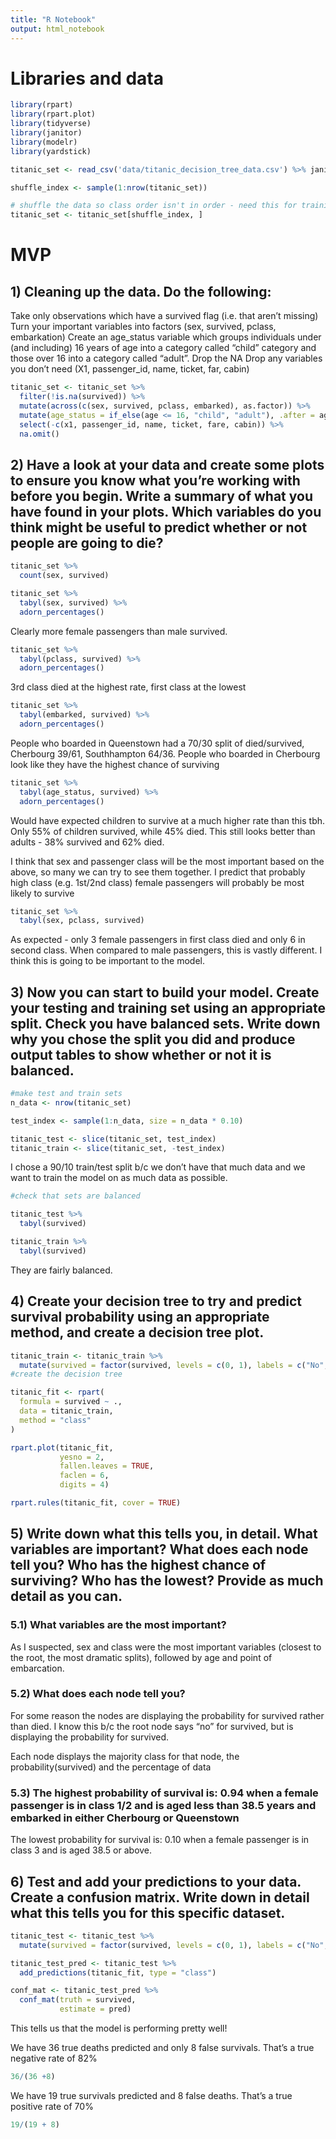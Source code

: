 ```yaml
---
title: "R Notebook"
output: html_notebook
---
```


# Libraries and data

```r
library(rpart)
library(rpart.plot)
library(tidyverse)
library(janitor)
library(modelr)
library(yardstick)
```

```r
titanic_set <- read_csv('data/titanic_decision_tree_data.csv') %>% janitor::clean_names()

shuffle_index <- sample(1:nrow(titanic_set))

# shuffle the data so class order isn't in order - need this for training/testing split later on 
titanic_set <- titanic_set[shuffle_index, ]
```

# MVP

## 1) Cleaning up the data. Do the following:

Take only observations which have a survived flag (i.e. that aren’t missing)
Turn your important variables into factors (sex, survived, pclass, embarkation)
Create an age_status variable which groups individuals under (and including) 16 years of age into a category called “child” category and those over 16 into a category called “adult”.
Drop the NA
Drop any variables you don’t need (X1, passenger_id, name, ticket, far, cabin)

```r
titanic_set <- titanic_set %>% 
  filter(!is.na(survived)) %>% 
  mutate(across(c(sex, survived, pclass, embarked), as.factor)) %>% 
  mutate(age_status = if_else(age <= 16, "child", "adult"), .after = age) %>% 
  select(-c(x1, passenger_id, name, ticket, fare, cabin)) %>% 
  na.omit()
```

## 2) Have a look at your data and create some plots to ensure you know what you’re working with before you begin. Write a summary of what you have found in your plots. Which variables do you think might be useful to predict whether or not people are going to die?

```r
titanic_set %>% 
  count(sex, survived)

titanic_set %>% 
  tabyl(sex, survived) %>% 
  adorn_percentages()
```
Clearly more female passengers than male survived.


```r
titanic_set %>% 
  tabyl(pclass, survived) %>% 
  adorn_percentages()
```
3rd class died at the highest rate, first class at the lowest

```r
titanic_set %>% 
  tabyl(embarked, survived) %>% 
  adorn_percentages()
```

People who boarded in Queenstown had a 70/30 split of died/survived, 
Cherbourg 39/61, Southhampton 64/36. People who boarded in Cherbourg look like they have the highest chance of surviving

```r
titanic_set %>% 
  tabyl(age_status, survived) %>% 
  adorn_percentages()
```
Would have expected children to survive at a much higher rate than this tbh. Only 55% of children survived, while 45% died. This still looks better than adults - 38% survived and 62% died.


I think that sex and passenger class will be the most important based on the above, so many we can try to see them together. I predict that probably high class (e.g. 1st/2nd class) female passengers will probably be most likely to survive

```r
titanic_set %>% 
  tabyl(sex, pclass, survived) 

```
As expected - only 3 female passengers in first class died and only 6 in second class. When compared to male passengers, this is vastly different. I think this is going to be important to the model.


## 3) Now you can start to build your model. Create your testing and training set using an appropriate split. Check you have balanced sets. Write down why you chose the split you did and produce output tables to show whether or not it is balanced. 

```r
#make test and train sets
n_data <- nrow(titanic_set)

test_index <- sample(1:n_data, size = n_data * 0.10)

titanic_test <- slice(titanic_set, test_index)
titanic_train <- slice(titanic_set, -test_index)
```

I chose a 90/10 train/test split b/c we don't have that much data and we want to train the model on as much data as possible.

```r
#check that sets are balanced

titanic_test %>% 
  tabyl(survived)

titanic_train %>% 
  tabyl(survived)
```
They are fairly balanced.

## 4) Create your decision tree to try and predict survival probability using an appropriate method, and create a decision tree plot.

```r

titanic_train <- titanic_train %>% 
  mutate(survived = factor(survived, levels = c(0, 1), labels = c("No", "Yes")))
#create the decision tree

titanic_fit <- rpart(
  formula = survived ~ .,
  data = titanic_train,
  method = "class"
)
```

```r
rpart.plot(titanic_fit,
           yesno = 2,
           fallen.leaves = TRUE,
           faclen = 6,
           digits = 4)
```

```r
rpart.rules(titanic_fit, cover = TRUE)
```


## 5) Write down what this tells you, in detail. What variables are important? What does each node tell you? Who has the highest chance of surviving? Who has the lowest? Provide as much detail as you can.

### 5.1) What variables are the most important?

As I suspected, sex and class were the most important variables (closest to the root, the most dramatic splits), followed by age and point of embarcation.

### 5.2) What does each node tell you?
For some reason the nodes are displaying the probability for survived rather than died. I know this b/c the root node says "no" for survived, but is displaying the probability for survived.

Each node displays the majority class for that node, the probability(survived) and the percentage of data

### 5.3) The highest probability of survival is: 0.94 when a female passenger is in class 1/2 and is aged less than 38.5 years and embarked in either Cherbourg or Queenstown

The lowest probability for survival is: 0.10 when a female passenger is in class 3 and is aged 38.5 or above.

## 6) Test and add your predictions to your data. Create a confusion matrix. Write down in detail what this tells you for this specific dataset.

```r
titanic_test <- titanic_test %>% 
  mutate(survived = factor(survived, levels = c(0, 1), labels = c("No", "Yes")))

titanic_test_pred <- titanic_test %>% 
  add_predictions(titanic_fit, type = "class")
```

```r
conf_mat <- titanic_test_pred %>% 
  conf_mat(truth = survived,
           estimate = pred)
```

This tells us that the model is performing pretty well!

We have 36 true deaths predicted and only 8 false survivals. That's a true negative rate of 82%
```r
36/(36 +8)
```

We have 19 true survivals predicted and 8 false deaths. That's a true positive rate of 70%

```r
19/(19 + 8)
```

